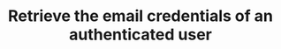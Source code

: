 ---
title: Retrieve the email credentials of an authenticated user
openapi: 'GET /api/v1/inbox/list'
---